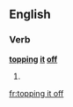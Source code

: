 ==English==

===Verb===
'''[[topping]] [[it]] [[off]]'''

# {{present participle of|top it off}}

[[fr:topping it off]]